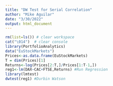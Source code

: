 ```yaml
---
title: "DW Test for Serial Correlation"
author: "Mike Aguilar"
date: "3/30/2022"
output: html_document
---
```



<!-- ### DW Test for Serial Correlation -->
```r
rm(list=ls()) # clear workspace
cat("\014")  # clear console
library(PortfolioAnalytics)
data("EuStockMarkets")
Prices<-as.data.frame(EuStockMarkets)
T = dim(Prices)[1]
Returns<-log(Prices[2:T,]/Prices[1:T-1,])
reg1<-lm(DAX~CAC+FTSE,Returns) #Run Regression
library(lmtest)
dwtest(reg1) #Durbin Watson

```